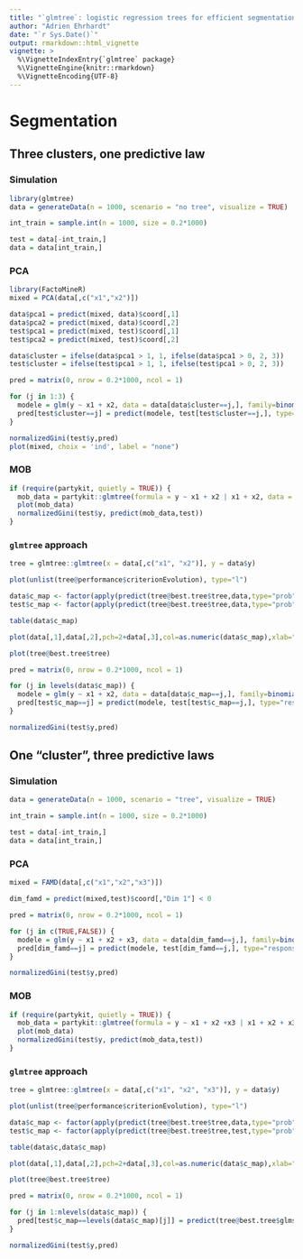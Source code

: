```yaml
---
title: "`glmtree`: logistic regression trees for efficient segmentation"
author: "Adrien Ehrhardt"
date: "`r Sys.Date()`"
output: rmarkdown::html_vignette
vignette: >
  %\VignetteIndexEntry{`glmtree` package}
  %\VignetteEngine{knitr::rmarkdown}
  %\VignetteEncoding{UTF-8}
---
```


# Segmentation

## Three clusters, one predictive law

### Simulation

```r
library(glmtree)
data = generateData(n = 1000, scenario = "no tree", visualize = TRUE)

int_train = sample.int(n = 1000, size = 0.2*1000)

test = data[-int_train,]
data = data[int_train,]

```

### PCA

```r
library(FactoMineR)
mixed = PCA(data[,c("x1","x2")])

data$pca1 = predict(mixed, data)$coord[,1]
data$pca2 = predict(mixed, data)$coord[,2]
test$pca1 = predict(mixed, test)$coord[,1]
test$pca2 = predict(mixed, test)$coord[,2]

data$cluster = ifelse(data$pca1 > 1, 1, ifelse(data$pca1 > 0, 2, 3))
test$cluster = ifelse(test$pca1 > 1, 1, ifelse(test$pca1 > 0, 2, 3))

pred = matrix(0, nrow = 0.2*1000, ncol = 1)

for (j in 1:3) {
  modele = glm(y ~ x1 + x2, data = data[data$cluster==j,], family=binomial(link = "logit"))
  pred[test$cluster==j] = predict(modele, test[test$cluster==j,], type="response")
}

normalizedGini(test$y,pred)
plot(mixed, choix = 'ind', label = "none")

```


### MOB

```r
if (require(partykit, quietly = TRUE)) {
  mob_data = partykit::glmtree(formula = y ~ x1 + x2 | x1 + x2, data = data, family = binomial)
  plot(mob_data)
  normalizedGini(test$y, predict(mob_data,test))
}
```


### `glmtree` approach

```r

tree = glmtree::glmtree(x = data[,c("x1", "x2")], y = data$y)

plot(unlist(tree@performance$criterionEvolution), type="l")

data$c_map <- factor(apply(predict(tree@best.tree$tree,data,type="prob"),1,function(p) names(which.max(p))))
test$c_map <- factor(apply(predict(tree@best.tree$tree,data,type="prob"),1,function(p) names(which.max(p))))

table(data$c_map)

plot(data[,1],data[,2],pch=2+data[,3],col=as.numeric(data$c_map),xlab="First coordinate",ylab="Second coordinate")

plot(tree@best.tree$tree)

pred = matrix(0, nrow = 0.2*1000, ncol = 1)

for (j in levels(data$c_map)) {
  modele = glm(y ~ x1 + x2, data = data[data$c_map==j,], family=binomial(link = "logit"))
  pred[test$c_map==j] = predict(modele, test[test$c_map==j,], type="response")
}

normalizedGini(test$y,pred)

```


## One "cluster", three predictive laws

### Simulation

```r
data = generateData(n = 1000, scenario = "tree", visualize = TRUE)

int_train = sample.int(n = 1000, size = 0.2*1000)

test = data[-int_train,]
data = data[int_train,]
```

### PCA

```r
mixed = FAMD(data[,c("x1","x2","x3")])

dim_famd = predict(mixed,test)$coord[,"Dim 1"] < 0

pred = matrix(0, nrow = 0.2*1000, ncol = 1)

for (j in c(TRUE,FALSE)) {
  modele = glm(y ~ x1 + x2 + x3, data = data[dim_famd==j,], family=binomial(link = "logit"))
  pred[dim_famd==j] = predict(modele, test[dim_famd==j,], type="response")
}

normalizedGini(test$y,pred)
```

### MOB

```r
if (require(partykit, quietly = TRUE)) {
  mob_data = partykit::glmtree(formula = y ~ x1 + x2 +x3 | x1 + x2 + x3, data = data, family = binomial)
  plot(mob_data)
  normalizedGini(test$y, predict(mob_data,test))
}
```

### `glmtree` approach

```r

tree = glmtree::glmtree(x = data[,c("x1", "x2", "x3")], y = data$y)

plot(unlist(tree@performance$criterionEvolution), type="l")

data$c_map <- factor(apply(predict(tree@best.tree$tree,data,type="prob"),1,function(p) names(which.max(p))))
test$c_map <- factor(apply(predict(tree@best.tree$tree,test,type="prob"),1,function(p) names(which.max(p))))

table(data$c,data$c_map)

plot(data[,1],data[,2],pch=2+data[,3],col=as.numeric(data$c_map),xlab="First coordinate",ylab="Second coordinate")

plot(tree@best.tree$tree)

pred = matrix(0, nrow = 0.2*1000, ncol = 1)

for (j in 1:nlevels(data$c_map)) {
  pred[test$c_map==levels(data$c_map)[j]] = predict(tree@best.tree$glms[[j]], test[test$c_map==levels(data$c_map)[j],], type="response")
}

normalizedGini(test$y,pred)

```

